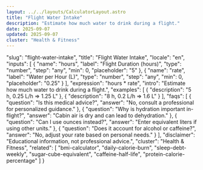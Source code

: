 ```yaml
---
layout: ../../layouts/CalculatorLayout.astro
title: "Flight Water Intake"
description: "Estimate how much water to drink during a flight."
date: 2025-09-07
updated: 2025-09-07
cluster: "Health & Fitness"
---
```


  "slug": "flight-water-intake",
  "title": "Flight Water Intake",
  "locale": "en",
  "inputs": [
    {
      "name": "hours",
      "label": "Flight Duration (hours)",
      "type": "number",
      "step": "any",
      "min": 0,
      "placeholder": "5"
    },
    {
      "name": "rate",
      "label": "Water per Hour (L)",
      "type": "number",
      "step": "any",
      "min": 0,
      "placeholder": "0.25"
    }
  ],
  "expression": "hours * rate",
  "intro": "Estimate how much water to drink during a flight.",
  "examples": [
    {
      "description": "5 h, 0.25 L/h ⇒ 1.25 L"
    },
    {
      "description": "8 h, 0.2 L/h ⇒ 1.6 L"
    }
  ],
  "faqs": [
    {
      "question": "Is this medical advice?",
      "answer": "No, consult a professional for personalized guidance."
    },
    {
      "question": "Why is hydration important in-flight?",
      "answer": "Cabin air is dry and can lead to dehydration."
    },
    {
      "question": "Can I use ounces instead?",
      "answer": "Enter equivalent liters if using other units."
    },
    {
      "question": "Does it account for alcohol or caffeine?",
      "answer": "No, adjust your rate based on personal needs."
    }
  ],
  "disclaimer": "Educational information, not professional advice.",
  "cluster": "Health & Fitness",
  "related": [
    "bmi-calculator",
    "daily-calorie-burn",
    "sleep-debt-weekly",
    "sugar-cube-equivalent",
    "caffeine-half-life",
    "protein-calorie-percentage"
  ]
}

<Calculator schema={schema} />
